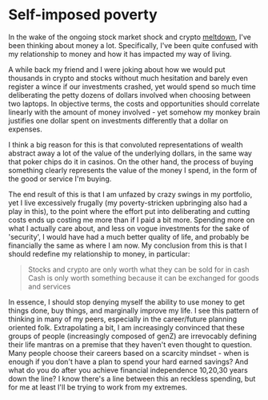 # Self-imposed poverty

In the wake of the ongoing stock market shock and crypto [meltdown](https://www.cnbc.com/2022/06/18/bitcoin-sinks-below-20000-as-crypto-meltdown-intensifies.html), I've been thinking about money a lot. Specifically, I've been quite confused with my relationship to money and how it has impacted my way of living.

A while back my friend and I were joking about how we would put thousands in crypto and stocks without much hesitation and barely even register a wince if our investments crashed, yet would spend so much time deliberating the petty dozens of dollars involved when choosing between two laptops. In objective terms, the costs and opportunities should correlate linearly with the amount of money involved - yet somehow my monkey brain justifies one dollar spent on investments differently that a dollar on expenses.

I think a big reason for this is that convoluted representations of wealth abstract away a lot of the value of the underlying dollars, in the same way that poker chips do it in casinos. On the other hand, the process of buying something clearly represents the value of the money I spend, in the form of the good or service I'm buying.

The end result of this is that I am unfazed by crazy swings in my portfolio, yet I live excessively frugally (my poverty-stricken upbringing also had a play in this), to the point where the effort put into deliberating and cutting costs ends up costing me more than if I paid a bit more. Spending more on what I actually care about, and less on vogue investments for the sake of 'security', I would have had a much better quality of life, and probably be financially the same as where I am now. My conclusion from this is that I should redefine my relationship to money, in particular:

> Stocks and crypto are only worth what they can be sold for in cash
> Cash is only worth something because it can be exchanged for goods and services

In essence, I should stop denying myself the ability to use money to get things done, buy things, and marginally improve my life. I see this pattern of thinking in many of my peers, especially in the career/future planning oriented folk. Extrapolating a bit, I am increasingly convinced that these groups of people (increasingly composed of genZ) are irrevocably defining their life mantras on a premise that they haven't even thought to question. Many people choose their careers based on a scarcity mindset - when is enough if you don't have a plan to spend your hard earned savings? And what do you do after you achieve financial independence 10,20,30 years down the line? I know there's a line between this an reckless spending, but for me at least I'll be trying to work from my extremes.

